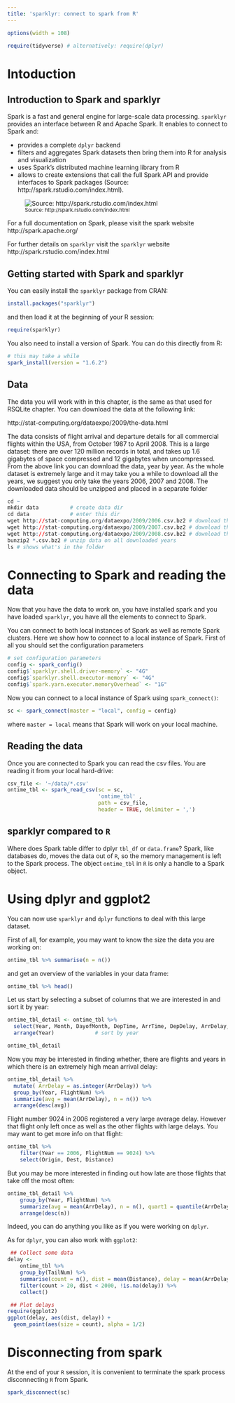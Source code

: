 ```yaml
---
title: 'sparklyr: connect to spark from R'
---
```


```r
options(width = 108)
```

```r
require(tidyverse) # alternatively: require(dplyr)
```

# Intoduction

## Introduction to Spark and sparklyr

Spark is a fast and general engine for large-scale data processing. `sparklyr` provides an interface between R and Apache Spark. It enables to connect to Spark and:


* provides a complete `dplyr` backend
* filters and aggregates Spark datasets then bring them into R for 
analysis and visualization
* uses Spark’s distributed machine learning library from R
* allows to create extensions that call the full Spark API and provide interfaces to Spark packages (Source: http://spark.rstudio.com/index.html).


![<small> Source: http://spark.rstudio.com/index.html</small>](./images/sparklyr-illustration.png)

For a full documentation on Spark, please visit the spark website http://spark.apache.org/

For further details on `sparklyr` visit the `sparklyr` website http://spark.rstudio.com/index.html



## Getting started with Spark and sparklyr

You can easily install the `sparklyr` package from CRAN:

```r
install.packages("sparklyr")
```

and then load it at the beginning of your R session:

```r
require(sparklyr)
```

You also need to install a version of Spark. You can do this directly from R:

```r
# this may take a while
spark_install(version = "1.6.2")
```


## Data

The data you will work with in this chapter, is the same as that used for RSQLite chapter. You can download the data at the following link:

http://stat-computing.org/dataexpo/2009/the-data.html

The data consists of flight arrival and departure details for all commercial flights within the USA, from October 1987 to April 2008. This is a large dataset: there are over 120 million records in total, and takes up 1.6 gigabytes of space compressed and 12 gigabytes when uncompressed. From the above link you can download the data, year by year. As the whole dataset is extremely large and it may take you a while to download all the years, we suggest you only take the years 2006, 2007 and 2008. The downloaded data should be unzipped and placed in a separate folder


```r
cd ~
mkdir data			# create data dir
cd data	  			# enter this dir
wget http://stat-computing.org/dataexpo/2009/2006.csv.bz2 # download the data in the newly created directory
wget http://stat-computing.org/dataexpo/2009/2007.csv.bz2 # download the data in the newly created directory
wget http://stat-computing.org/dataexpo/2009/2008.csv.bz2 # download the data in the newly created directory
bunzip2 *.csv.bz2 # unzip data on all downloaded years
ls # shows what's in the folder
```

# Connecting to Spark and reading the data

Now that you have the data to work on, you have installed spark and you have loaded `sparklyr`, you have all the elements to connect to Spark. 


You can connect to both local instances of Spark as well as remote Spark clusters. Here we show how to connect to a local instance of Spark. First of all you should set the configuration parameters

```r
# set configuration parameters
config <- spark_config()
config$`sparklyr.shell.driver-memory` <- "4G"
config$`sparklyr.shell.executor-memory` <- "4G"
config$`spark.yarn.executor.memoryOverhead` <- "1G"
```

Now you can connect to a local instance of Spark using `spark_connect()`:

```r
sc <- spark_connect(master = "local", config = config)
```

where `master = local` means that Spark will work on your local machine.

## Reading the data

Once you are connected to Spark you can read the csv files. You are reading it from your local hard-drive:

```r
csv_file <- '~/data/*.csv'
ontime_tbl <- spark_read_csv(sc = sc, 
                             'ontime_tbl' , 
                             path = csv_file,
                             header = TRUE, delimiter = ',')

```


## sparklyr compared to `R` 

Where does Spark table differ to dplyr `tbl_df` or `data.frame`? Spark, like databases do, moves the data out of `R`, so the memory management is left to the Spark process. The object `ontime_tbl` in `R` is only a handle to a Spark object.


# Using dplyr and ggplot2

You can now use `sparklyr` and `dplyr` functions to deal with this large dataset. 

First of all, for example, you may want to know the size the data you are working on:

```r
ontime_tbl %>% summarise(n = n())
```

and get an overview of the variables in your data frame:

```r
ontime_tbl %>% head()
```

Let us start by selecting a subset of columns that we are interested in and sort it by year:

```r
ontime_tbl_detail <- ontime_tbl %>%
  select(Year, Month, DayofMonth, DepTime, ArrTime, DepDelay, ArrDelay, TailNum, FlightNum ) %>%    # select columns
  arrange(Year)             # sort by year

ontime_tbl_detail
```

Now you may be interested in finding whether, there are flights and years in which there is an extremely high mean arrival delay:

```r
ontime_tbl_detail %>%
  mutate( ArrDelay = as.integer(ArrDelay)) %>%
  group_by(Year, FlightNum) %>%
  summarize(avg = mean(ArrDelay), n = n()) %>%
  arrange(desc(avg))
```

Flight number 9024 in 2006 registered a very large average delay. However that flight only left once as well as the other flights with large delays. You may want to get more info on that flight: 

```r
ontime_tbl %>% 
    filter(Year == 2006, FlightNum == 9024) %>%
    select(Origin, Dest, Distance) 
```

But you may be more interested in finding out how late are those flights that take off the most often:

```r
ontime_tbl_detail %>%
    group_by(Year, FlightNum) %>%
    summarize(avg = mean(ArrDelay), n = n(), quart1 = quantile(ArrDelay, 0.25), quart3 = quantile(ArrDelay, 0.75)) %>%
    arrange(desc(n))
```

Indeed, you can do anything you like as if you were working on `dplyr`.


As for `dplyr`, you can also work with `ggplot2`:

```r
 ## Collect some data
delay <-
    ontime_tbl %>% 
    group_by(TailNum) %>%
    summarise(count = n(), dist = mean(Distance), delay = mean(ArrDelay)) %>%
    filter(count > 20, dist < 2000, !is.na(delay)) %>%
    collect()

 ## Plot delays
require(ggplot2)
ggplot(delay, aes(dist, delay)) +
  geom_point(aes(size = count), alpha = 1/2) 
```



# Disconnecting from spark

At the end of your `R` session, it is convenient to terminate the spark process disconnecting `R` from Spark. 

```r
spark_disconnect(sc)
```
